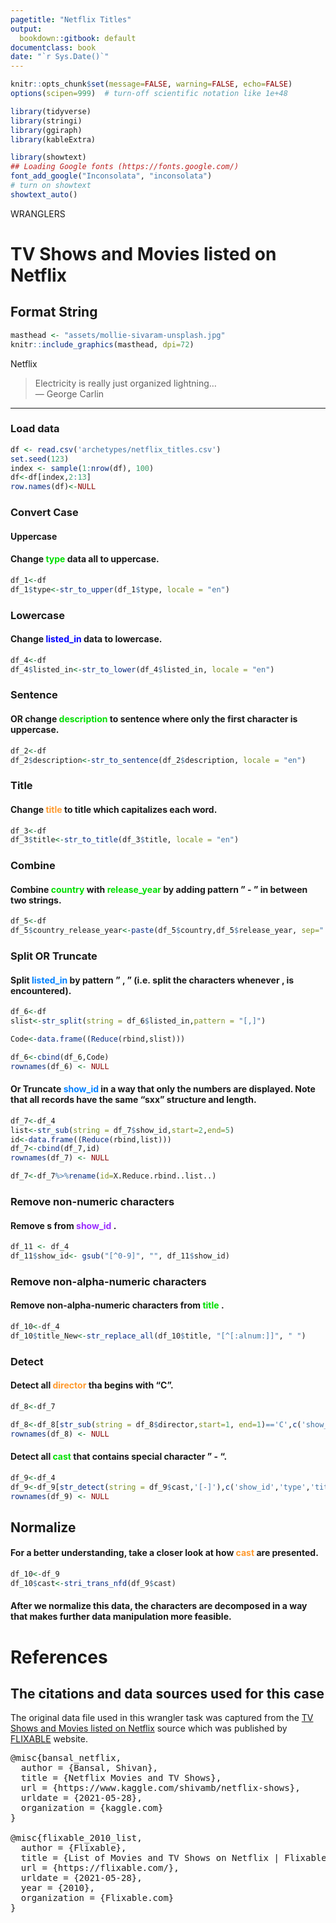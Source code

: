 ```yaml
---
pagetitle: "Netflix Titles"
output:
  bookdown::gitbook: default
documentclass: book
date: "`r Sys.Date()`"
---
```


```r

knitr::opts_chunk$set(message=FALSE, warning=FALSE, echo=FALSE)
options(scipen=999)  # turn-off scientific notation like 1e+48

library(tidyverse)
library(stringi)
library(ggiraph)
library(kableExtra)

library(showtext)
## Loading Google fonts (https://fonts.google.com/)
font_add_google("Inconsolata", "inconsolata")
# turn on showtext
showtext_auto()

```

WRANGLERS  

# TV Shows and Movies listed on Netflix
## Format String

```r

masthead <- "assets/mollie-sivaram-unsplash.jpg"
knitr::include_graphics(masthead, dpi=72)

```

<div class="figure-text">Netflix</div>


> Electricity is really just organized lightning...\
--- George Carlin\

***


### Load data
```r


df <- read.csv('archetypes/netflix_titles.csv')
set.seed(123)
index <- sample(1:nrow(df), 100)
df<-df[index,2:13]
row.names(df)<-NULL


```

### Convert Case

#### Uppercase

#### Change <span style="color: #01DF01;font-weight:bold"> type </span> data all to __uppercase__.

```r

df_1<-df
df_1$type<-str_to_upper(df_1$type, locale = "en")

```

### Lowercase

#### Change <span style="color: #0000FF;font-weight:bold"> listed_in </span> data to __lowercase__.

```r

df_4<-df
df_4$listed_in<-str_to_lower(df_4$listed_in, locale = "en")


```

### Sentence
#### OR change <span style="color: #01DF01;font-weight:bold"> description </span> to __sentence__ where only the first character is uppercase.
```r

df_2<-df
df_2$description<-str_to_sentence(df_2$description, locale = "en")

```

### Title 
#### Change <span style="color: #FE9A2E;font-weight:bold"> title </span> to __title__ which capitalizes each word.

```r

df_3<-df
df_3$title<-str_to_title(df_3$title, locale = "en")


```

### Combine
#### Combine <span style="color: #01DF01;font-weight:bold"> country </span> with <span style="color: #01DF01;font-weight:bold"> release_year </span> by adding pattern " - " in between two strings.


```r

df_5<-df
df_5$country_release_year<-paste(df_5$country,df_5$release_year, sep=" - ")


```

### Split OR Truncate 

#### Split <span style="color: #0080FF;font-weight:bold"> listed_in </span> by pattern " , " (i.e. split the characters whenever __,__ is encountered).
```r

df_6<-df
slist<-str_split(string = df_6$listed_in,pattern = "[,]")

Code<-data.frame((Reduce(rbind,slist)))

df_6<-cbind(df_6,Code)
rownames(df_6) <- NULL

```


#### Or Truncate <span style="color: #0080FF;font-weight:bold"> show_id </span>  in a way that only the numbers are displayed. Note that all records have the same __"sxx"__ structure and length.

```r

df_7<-df_4
list<-str_sub(string = df_7$show_id,start=2,end=5)
id<-data.frame((Reduce(rbind,list)))
df_7<-cbind(df_7,id)
rownames(df_7) <- NULL

df_7<-df_7%>%rename(id=X.Reduce.rbind..list..)


```

### Remove non-numeric characters
#### Remove __s__ from <span style="color: #9A2EFE;font-weight:bold"> show_id </span>.
```r

df_11 <- df_4
df_11$show_id<- gsub("[^0-9]", "", df_11$show_id)

```

### Remove non-alpha-numeric characters
#### Remove non-alpha-numeric characters from <span style="color: #01DF01;font-weight:bold"> title </span>.
```r

df_10<-df_4
df_10$title_New<-str_replace_all(df_10$title, "[^[:alnum:]]", " ") 

```

### Detect

#### Detect all <span style="color: #FE9A2E;font-weight:bold"> director </span> tha begins with __"C"__.

```r

df_8<-df_7

df_8<-df_8[str_sub(string = df_8$director,start=1, end=1)=='C',c('show_id','type','title','director','cast')]
rownames(df_8) <- NULL


```

#### Detect all <span style="color: #01DF01;font-weight:bold"> cast </span> that contains special character __" - "__. 

```r

df_9<-df_4
df_9<-df_9[str_detect(string = df_9$cast,'[-]'),c('show_id','type','title','director','cast')]
rownames(df_9) <- NULL

```

## Normalize

     
#### For a better understanding, take a closer look at how <span style="color: #FE9A2E;font-weight:bold"> cast </span> are presented.

```r
df_10<-df_9
df_10$cast<-stri_trans_nfd(df_9$cast)

```

#### After we normalize this data, the characters are decomposed in a way that makes further data manipulation more feasible.

# References
## The citations and data sources used for this case

The original data file used in this wrangler task was captured from the <a href="https://www.kaggle.com/shivamb/netflix-shows" target="_blank">TV Shows and Movies listed on Netflix</a> source which was published by  <a href="https://flixable.com/" target="_blank"> FLIXABLE</a> website. 

<pre>
@misc{bansal_netflix,
  author = {Bansal, Shivan},
  title = {Netflix Movies and TV Shows},
  url = {https://www.kaggle.com/shivamb/netflix-shows},
  urldate = {2021-05-28},
  organization = {kaggle.com}
}

@misc{flixable_2010_list,
  author = {Flixable},
  title = {List of Movies and TV Shows on Netflix | Flixable},
  url = {https://flixable.com/},
  urldate = {2021-05-28},
  year = {2010},
  organization = {Flixable.com}
}
</pre>
